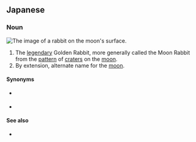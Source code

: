 ==Japanese==
{{ja-kanjitab|金|兎}}

===Noun===
[[File:Rabbit in the moon standing by pot.png|thumb|The image of a rabbit on the moon's surface.]]
{{ja-noun|きんと}}

# The [[legendary]] Golden Rabbit, more generally called the Moon Rabbit from the [[pattern]] of [[crater]]s on the [[moon]].
# By extension, alternate name for the [[moon]].

====Synonyms====
* {{sense|Moon Rabbit}} {{ja-r|月兎|げっと}}
* {{sense|moon}} {{ja-r|月|つき}}

====See also====
* {{pedialite|Moon rabbit}}